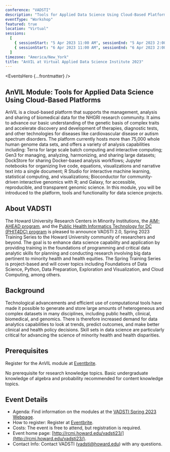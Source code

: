 ```yaml
---
conference: "VADSTI"
description: "Tools for Applied Data Science Using Cloud-Based Platforms"
eventType: "Workshop"
featured: true
location: "Virtual"
sessions:
  [
    { sessionStart: "5 Apr 2023 11:00 AM", sessionEnd: "5 Apr 2023 2:00 PM" },
    { sessionStart: "6 Apr 2023 11:00 AM", sessionEnd: "6 Apr 2023 2:00 PM" },
  ]
timezone: "America/New_York"
title: "AnVIL at Virtual Applied Data Science Institute 2023"
---
```


<EventsHero {...frontmatter} />

## AnVIL Module: Tools for Applied Data Science Using Cloud-Based Platforms

AnVIL is a cloud-based platform that supports the management, analysis and sharing of biomedical data for the NHGRI research community. It aims to advance our basic understanding of the genetic basis of complex traits and accelerate discovery and development of therapies, diagnostic tests, and other technologies for diseases like cardiovascular disease or autism spectrum disorders. The platform currently hosts more than 75,000 whole human genome data sets, and offers a variety of analysis capabilities including: Terra for large scale batch computing and interactive computing; Gen3 for managing, analyzing, harmonizing, and sharing large datasets; DockStore for sharing Docker-based analysis workflows; Jupyter notebooks for organizing live code, equations, visualizations and narrative text into a single document; R Studio for interactive machine learning, statistical computing, and visualizations; Bioconductor for community-driven interactive genomics with R; and Galaxy, for accessible, reproducible, and transparent genomic science. In this module, you will be introduced to the platform, tools and functionality for data science projects.

## About VADSTI

The Howard University Research Centers in Minority Institutions, the [AIM-AHEAD program](https://aim-ahead.net/home/about/what), and the [Public Health Informatics Technology for DC (PHIT4DC) program](https://www.phit4dc.com/) is pleased to announce VADSTI 2.0, Spring 2023 Training Series to the Howard University community of researchers and beyond. The goal is to enhance data science capability and application by providing training in the foundations of programming and critical data analytic skills for planning and conducting research involving big data pertinent to minority health and health equities. The Spring Training Series is project-based and will cover topics including Foundations of Data Science, Python, Data Preparation, Exploration and Visualization, and Cloud Computing, among others.

## Background

Technological advancements and efficient use of computational tools have made it possible to generate and store large amounts of heterogeneous and complex datasets in many disciplines, including public health, clinical, biomedical, and genomics. There is therefore increased demand for data analytics capabilities to look at trends, predict outcomes, and make better clinical and health policy decisions. Skill sets in data science are particularly critical for advancing the science of minority health and health disparities.

## Prerequisites

Register for the AnVIL module at [Eventbrite](https://www.eventbrite.com/e/virtual-applied-data-science-training-institute-vadsti-training-series-tickets-529370851467).

No prerequisite for research knowledge topics. Basic undergraduate knowledge of algebra and probability recommended for content knowledge topics.

## Event Details

- Agenda: Find information on the modules at the [VADSTI Spring 2023 Webpage](http://rcmi.howard.edu/vadsti23/).
- How to register: Register at [Eventbrite](https://www.eventbrite.com/e/virtual-applied-data-science-training-institute-vadsti-training-series-tickets-529370851467).
- Costs: The event is free to attend, but registration is required.
- Event home page: [http://rcmi.howard.edu/vadsti23/](http://rcmi.howard.edu/vadsti23/).
- Contact Info: Contact VADSTI ([vadsti@howard.edu](mailto:vadsti@howard.edu)) with any questions.
